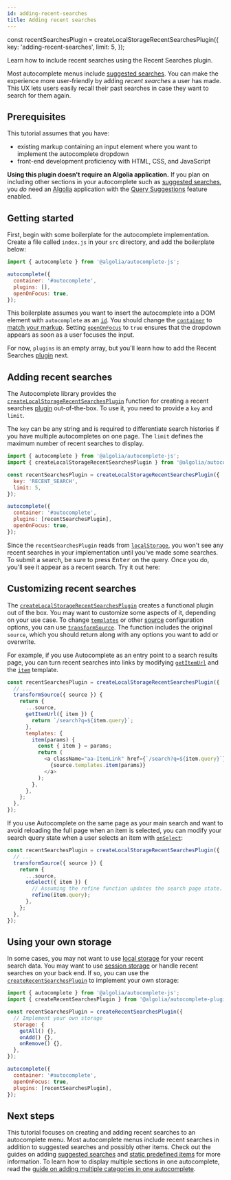 ```yaml
---
id: adding-recent-searches
title: Adding recent searches
---
```


const recentSearchesPlugin = createLocalStorageRecentSearchesPlugin({
  key: 'adding-recent-searches',
  limit: 5,
});

Learn how to include recent searches using the Recent Searches plugin.

Most autocomplete menus include [suggested searches](adding-suggested-searches). You can make the experience more user-friendly by adding _recent searches_ a user has made. This UX lets users easily recall their past searches in case they want to search for them again.

## Prerequisites

This tutorial assumes that you have:

- existing markup containing an input element where you want to implement the autocomplete dropdown
- front-end development proficiency with HTML, CSS, and JavaScript

**Using this plugin doesn't require an Algolia application.** If you plan on including other sections in your autocomplete such as [suggested searches](adding-suggested-searches), you _do_ need an [Algolia](https://www.algolia.com/) application with the [Query Suggestions](https://www.algolia.com/doc/guides/building-search-ui/ui-and-ux-patterns/query-suggestions/js/) feature enabled.

## Getting started

First, begin with some boilerplate for the autocomplete implementation. Create a file called `index.js` in your `src` directory, and add the boilerplate below:

```js title="index.js"
import { autocomplete } from '@algolia/autocomplete-js';

autocomplete({
  container: '#autocomplete',
  plugins: [],
  openOnFocus: true,
});
```

This boilerplate assumes you want to insert the autocomplete into a DOM element with `autocomplete` as an [`id`](https://developer.mozilla.org/en-US/docs/Web/HTML/Global_attributes/id). You should change the [`container`](autocomplete-js/#container) to [match your markup](basic-options). Setting [`openOnFocus`](autocomplete-js/#openonfocus) to `true` ensures that the dropdown appears as soon as a user focuses the input.

For now, `plugins` is an empty array, but you'll learn how to add the Recent Searches [plugin](plugins) next.

## Adding recent searches

The Autocomplete library provides the [`createLocalStorageRecentSearchesPlugin`](createlocalstoragerecentsearchesplugin) function for creating a recent searches [plugin](plugins) out-of-the-box. To use it, you need to provide a `key` and `limit`.

The `key` can be any string and is required to differentiate search histories if you have multiple autocompletes on one page. The `limit` defines the maximum number of recent searches to display.

```js title="index.js"
import { autocomplete } from '@algolia/autocomplete-js';
import { createLocalStorageRecentSearchesPlugin } from '@algolia/autocomplete-plugin-recent-searches';

const recentSearchesPlugin = createLocalStorageRecentSearchesPlugin({
  key: 'RECENT_SEARCH',
  limit: 5,
});

autocomplete({
  container: '#autocomplete',
  plugins: [recentSearchesPlugin],
  openOnFocus: true,
});
```

Since the `recentSearchesPlugin` reads from [`localStorage`](https://developer.mozilla.org/en-US/docs/Web/API/Window/localStorage), you won't see any recent searches in your implementation until you've made some searches. To submit a search, be sure to press <kbd>Enter</kbd> on the query. Once you do, you'll see it appear as a recent search. Try it out here:

<AutocompleteExample openOnFocus={true} plugins={[recentSearchesPlugin]} />

## Customizing recent searches

The [`createLocalStorageRecentSearchesPlugin`](createLocalStorageRecentSearchesPlugin) creates a functional plugin out of the box. You may want to customize some aspects of it, depending on your use case. To change [`templates`](templates) or other [source](sources) configuration options, you can use [`transformSource`](createLocalStorageRecentSearchesPlugin/#transformsource). The function includes the original `source`, which you should return along with any options you want to add or overwrite.

For example, if you use Autocomplete as an entry point to a search results page, you can turn recent searches into links by modifying [`getItemUrl`](sources/#getitemurl) and the [`item`](templates#item) template.

```js
const recentSearchesPlugin = createLocalStorageRecentSearchesPlugin({
  // ...
  transformSource({ source }) {
    return {
      ...source,
      getItemUrl({ item }) {
        return `/search?q=${item.query}`;
      },
      templates: {
        item(params) {
          const { item } = params;
          return (
            <a className="aa-ItemLink" href={`/search?q=${item.query}`}>
              {source.templates.item(params)}
            </a>
          );
        },
      },
    };
  },
});
```

If you use Autocomplete on the same page as your main search and want to avoid reloading the full page when an item is selected, you can modify your search query state when a user selects an item with [`onSelect`](sources/#onselect):

```js
const recentSearchesPlugin = createLocalStorageRecentSearchesPlugin({
  // ...
  transformSource({ source }) {
    return {
      ...source,
      onSelect({ item }) {
        // Assuming the refine function updates the search page state.
        refine(item.query);
      },
    };
  },
});
```

## Using your own storage

In some cases, you may not want to use [local storage](https://developer.mozilla.org/en-US/docs/Web/API/Window/localStorage) for your recent search data. You may want to use [session storage](https://developer.mozilla.org/en-US/docs/Web/API/Window/sessionStorage) or handle recent searches on your back end. If so, you can use the [`createRecentSearchesPlugin`](createRecentSearchesPlugin) to implement your own storage:

```js title="index.js"
import { autocomplete } from '@algolia/autocomplete-js';
import { createRecentSearchesPlugin } from '@algolia/autocomplete-plugin-recent-searches';

const recentSearchesPlugin = createRecentSearchesPlugin({
  // Implement your own storage
  storage: {
    getAll() {},
    onAdd() {},
    onRemove() {},
  },
});

autocomplete({
  container: '#autocomplete',
  openOnFocus: true,
  plugins: [recentSearchesPlugin],
});
```

## Next steps

This tutorial focuses on creating and adding recent searches to an autocomplete menu. Most autocomplete menus include recent searches in addition to suggested searches and possibly other items. Check out the guides on adding [suggested searches](adding-suggested-searches) and [static predefined items](sources#using-static-sources) for more information. To learn how to display multiple sections in one autocomplete, read the [guide on adding multiple categories in one autocomplete](including-multiple-result-types).
